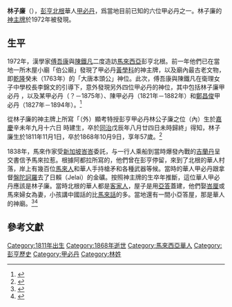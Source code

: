 {{Infobox Politician|honorific-prefix=[[北根|北根]]華人[[甲必丹|甲必丹]]|native_name=林子廉|birth_date={{Birth date|1811|11|1}}|death_date={{Death date and age|1868|10|9|1811|11|1}}}}

'''林子廉'''（{{bd|1811年|11月1日|1868年|10月9日}}），[[彭亨|彭亨]][[北根|北根]]華人[[甲必丹|甲必丹]]，爲當地目前已知的六位甲必丹之一。林子廉的[[牌位|神主牌]]於1972年被發現。

== 生平 ==
1972年，漢學家[[傅吾康|傅吾康]]與[[陳鐵凡|陳鐵凡]]二度造訪[[馬來西亞|馬來西亞]]彭亨北根。前一年他們已在當地一所木屋小廟「伯公廟」發現了甲必丹[[黃學科|黃學科]]的神主牌，以及廟內最古老文物，即[[乾隆|乾隆]]癸未（1763年）的「大唐本頭公」神位。此次，傅吾康與陳鐵凡在衛理女子中學校長李錦文的引導下，意外發現另外四位甲必丹的神位，其中包括林子廉甲必丹 ，以及某甲必丹（？－1875年）、陳甲必丹（1821年－1882年）和[[鄭昌俊|鄭昌俊]]甲必丹（1827年－1894年）。<ref>{{Cite book|title=《南洋华裔文物论集》|last=陈铁凡|first=|publisher=燕京文化事业股份有限公司|year=1977|isbn=|location=台北|pages=32-33}}</ref>

從林子廉的神主牌上所寫「（外）顯考特授彭亨甲必丹林公子廉之位（內）生於[[嘉慶|嘉慶]]辛未年九月十六日 時建生，卒於[[同治|同治]]戊辰年八月廿四日未時歸終」得知，林子廉生於1811年11月1日，卒於1868年10月9日，享年57歲。<ref>{{Cite book|title=《馬來西亞華文銘刻萃編》第2卷|last=陳鐵凡、傅吾康|first=|publisher=馬來亞大學出版社|year=1985|isbn=|location=吉隆坡|pages=498}}</ref>

1838年，馬來作家{{tsl|en|Abdullah Abdul Kadir|文西阿都拉}}受[[新加坡|新加坡]][[峇峇|峇峇]]委託，与一行人乘船到當時爆發內戰的[[吉蘭丹|吉蘭丹]]呈交書信予馬來拉惹。根據阿都拉所寫的{{tsl|en|Kisah Pelayaran Abdullah ke Kelantan|阿都拉遊記|遊記}}，他們曾在彭亨停留，來到了北根的華人村落，岸上有幾百位[[馬來人|馬來人]]和華人手持槍矛和各種武器等候。當時的華人甲必丹跟拿督[[盤陀訶羅|盤陀訶羅]]去了日賴（Jelai）的金礦。按照神主牌的生卒年推斷，這位華人甲必丹應該是林子廉。當時北根的華人都是[[客家人|客家人]]，屋子是用[[水椰|亞答]]蓋建，他們娶[[峇厘|峇厘]]或馬來婦女為妻，小孩講中國話的比[[馬來話|馬來話]]的多。當地還有一間小亞答屋，那是華人的神廟。<ref>{{Cite book|title=《阿都拉游记一吉兰丹篇》|last=杨贵谊譯|first=|publisher=热带出版社|year=2000|isbn=|location=|pages=8-11}}</ref><ref>{{Cite journal|title=A HISTORY OF PAHANG|author=W. LINEHAN|url=https://www.jstor.org/stable/41585562?seq=1|journal=Journal of the Malayan Branch of the Royal Asiatic Society, Vol. 14, No. 2 (125), A HISTORY OF PAHANG (May, 1936)|issue=|doi=|others=|year=|volume=|page=61|pmid=|access-date=2020-11-16|archive-date=2020-11-22|archive-url=https://web.archive.org/web/20201122022241/https://www.jstor.org/stable/41585562?seq=1|dead-url=no}}</ref>

== 參考文獻 ==
<references />

{{馬來半島華人甲必丹}}

[[Category:1811年出生|Category:1811年出生]]
[[Category:1868年逝世|Category:1868年逝世]]
[[Category:馬來西亞華人|Category:馬來西亞華人]]
[[Category:彭亨歷史|Category:彭亨歷史]]
[[Category:甲必丹|Category:甲必丹]]
[[Category:林姓|Category:林姓]]